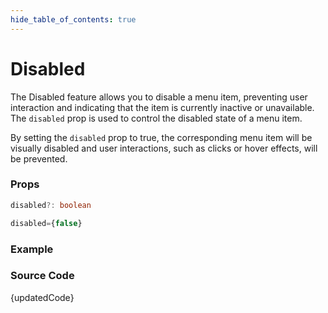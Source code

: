 ```yaml
---
hide_table_of_contents: true
---
```



# Disabled


The Disabled feature allows you to disable a menu item, preventing user interaction and indicating that the item is currently inactive or unavailable. The `disabled` prop is used to control the disabled state of a menu item.

By setting the `disabled` prop to true, the corresponding menu item will be visually disabled and user interactions, such as clicks or hover effects, will be prevented.

### Props

```ts noCopy
disabled?: boolean
```

```ts noCopy title='Default Value'
disabled={false}
```

### Example

<BrowserWindow url='/horizontal-menu/menu-item/disabled'>
  <Provider>
    <Disabled />
  </Provider>
</BrowserWindow>

### Source Code

<TsToJsCodeSnippet>{updatedCode}</TsToJsCodeSnippet>
